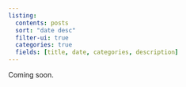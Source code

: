 ---
listing:
  contents: posts
  sort: "date desc"
  filter-ui: true
  categories: true
  fields: [title, date, categories, description]
---



Coming soon.